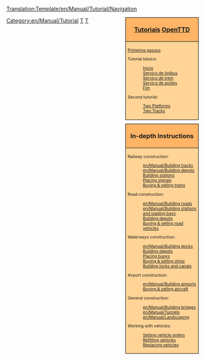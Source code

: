 <noinclude>[[Translation:Template/en/Manual/Tutorial/Navigation]]</noinclude><noinclude>{{en/Translation|origin= Template:en/Manual/Tutorial/Navigation
|from  = en
|to    = pt
|Percentage =5
}}
</noinclude>
<div style="float:right; padding-left:12px; background:none;">
<div style="width:180px; border:1px solid #000000; background:#ffb466; padding:5px; -moz-border-radius-topleft:5px; -moz-border-radius-topright:5px; font-size: 12pt;">
<center><strong><font size="3">[[pt/Manual/Tutorial/Tutorial|Tutoriais]] [[pt/Manual/Main Page|OpenTTD]]</font></strong></center>
</div>
<div style="width:180px;  border:1px solid black; border-top-width: 0px; background:#ffd496; padding:5px; font-size: 8pt;">
[[pt/Manual/Tutorial/Main Page|Primeiros passos]]

Tutorial básico:
:[[pt/Manual/Tutorial/Tutorial|Inicio]]
:[[pt/Manual/Tutorial/Autocarros (Ônibus)|Serviço de ônibus]]
:[[pt/Manual/Tutorial/Comboios (Trens)|Serviço de trem]]
:[[pt/Manual/Tutorial/Aviões|Serviço de aviões]]
:[[pt/Manual/Tutorial/Fim|Fim]]
Second tutorial:
:[[en/Manual/Tutorial/Two Platforms|Two Platforms]]
:[[en/Manual/Tutorial/Two Tracks|Two Tracks]]

</div>

<div style="width:180px; border:1px solid #000000; background:#ffb466; padding:5px; font-size: 12pt; margin-top: 10px;">
<center><strong><font size="3">In-depth Instructions</font></strong></center>
</div>
<div style="width:180px;  border:1px solid black; border-top-width: 0px; background:#ffd496; padding:5px; -moz-border-radius-bottomleft:5px; -moz-border-radius-bottomright:8px; font-size: 8pt;">
<span style="font-weight:bold;">

Railway construction:
:[[en/Manual/Building tracks]]
:[[en/Manual/Building depots]]
:[[en/Manual/Building railway stations|Building stations]]
:[[en/Manual/Building signals|Placing signals]]
:[[en/Manual/Buying trains|Buying &amp; selling trains]]

Road construction:
:[[en/Manual/Building roads]]
:[[en/Manual/Building stations and loading bays]]
:[[en/Manual/Building road depots|Building depots]]
:[[en/Manual/Buying road vehicles|Buying &amp; selling road vehicles]]

Waterways construction:
:[[en/Manual/Building docks]]
:[[en/Manual/Building ship depots|Building depots]]
:[[en/Manual/Building buoys|Placing buoys]]
:[[en/Manual/Buying ships|Buying &amp; selling ships]]
:[[en/Manual/Building canals|Building locks and canals]]

Airport construction:
:[[en/Manual/Building airports]]
:[[en/Manual/Buying aircraft|Buying &amp; selling aircraft]]

General construction:
:[[en/Manual/Building bridges]]
:[[en/Manual/Tunnels]]
:[[en/Manual/Landscaping]]

Working with vehicles:
:[[en/Manual/Orders|Setting vehicle orders]]
:[[en/Manual/Refit|Refitting vehicles]]
:[[en/Manual/Replace vehicles|Replacing vehicles]]

</span>
</div>
</div><includeonly>[[Category:en/Manual/Tutorial]]</includeonly><noinclude>

[[Category:en/Templates|T]][[Category:en/Navigation|T]]
</noinclude>